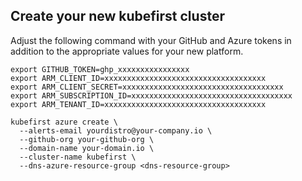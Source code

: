 
## Create your new kubefirst cluster

Adjust the following command with your GitHub and Azure tokens in addition to the appropriate values for your new platform.

```shell
export GITHUB_TOKEN=ghp_xxxxxxxxxxxxxxxx
export ARM_CLIENT_ID=xxxxxxxxxxxxxxxxxxxxxxxxxxxxxxxxxxxx
export ARM_CLIENT_SECRET=xxxxxxxxxxxxxxxxxxxxxxxxxxxxxxxxxxxx
export ARM_SUBSCRIPTION_ID=xxxxxxxxxxxxxxxxxxxxxxxxxxxxxxxxxxxx
export ARM_TENANT_ID=xxxxxxxxxxxxxxxxxxxxxxxxxxxxxxxxxxxx

kubefirst azure create \
  --alerts-email yourdistro@your-company.io \
  --github-org your-github-org \
  --domain-name your-domain.io \
  --cluster-name kubefirst \
  --dns-azure-resource-group <dns-resource-group>
```

<DNSResourceGroup />
<CloudflareDNS />
